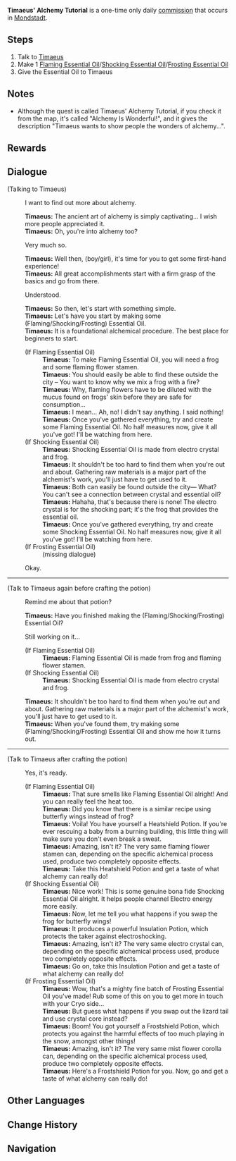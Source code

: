 {{Quest Infobox
|id            = 20039
|type          = Commission
|description   = 
|startLocation = [[City of Mondstadt|Mondstadt]], [[Mondstadt]]
|characters    = Timaeus; Traveler
|region        = Mondstadt
|npc           = Timaeus
|other         = 
*AR-Dependent Rewards
*Additional Rewards:
{{Card|Heatshield Potion|2|caption=(if Flaming Essential Oil)}}{{Card|Insulation Potion|2|caption=(if Shocking Essential Oil)}}{{Card|Frostshield Potion|2|caption=(if Frosting Essential Oil)}}
}}
'''Timaeus' Alchemy Tutorial''' is a one-time only daily [[commission]] that occurs in [[Mondstadt]].

==Steps==
#Talk to [[Timaeus]]
#Make 1 [[Flaming Essential Oil]]/[[Shocking Essential Oil]]/[[Frosting Essential Oil]]
#Give the Essential Oil to Timaeus

==Notes==
* Although the quest is called Timaeus' Alchemy Tutorial, if you check it from the map, it's called "Alchemy Is Wonderful!", and it gives the description "Timaeus wants to show people the wonders of alchemy...".

==Rewards==
{{Commission Rewards|full}}

==Dialogue==
{{Quest Description|[[Timaeus]] is deeply enraptured with [[alchemy]]. He wonders if there are others like him, that are drawn to this ancient and mysterious art...}}
{{Dialogue start}}
;(Talking to Timaeus)
:{{DIcon|Quest}} I want to find out more about alchemy.
:'''Timaeus:''' The ancient art of alchemy is simply captivating... I wish more people appreciated it.
:'''Timaeus:''' Oh, you're into alchemy too?
:{{DIcon}} Very much so.
:'''Timaeus:''' Well then, (boy/girl), it's time for you to get some first-hand experience!
:'''Timaeus:''' All great accomplishments start with a firm grasp of the basics and go from there.
:{{DIcon|Quest}} Understood.
:'''Timaeus:''' So then, let's start with something simple.
:'''Timaeus:''' Let's have you start by making some (Flaming/Shocking/Frosting) Essential Oil.
:'''Timaeus:''' It is a foundational alchemical procedure. The best place for beginners to start.
:;(If Flaming Essential Oil)
::'''Timaeus:''' To make Flaming Essential Oil, you will need a frog and some flaming flower stamen.
::'''Timaeus:''' You should easily be able to find these outside the city – You want to know why we mix a frog with a fire?
::'''Timaeus:''' Why, flaming flowers have to be diluted with the mucus found on frogs' skin before they are safe for consumption...
::'''Timaeus:''' I mean... Ah, no! I didn't say anything. I said nothing!
::'''Timaeus:''' Once you've gathered everything, try and create some Flaming Essential Oil. No half measures now, give it all you've got! I'll be watching from here.
:;(If Shocking Essential Oil)
::'''Timaeus:''' Shocking Essential Oil is made from electro crystal and frog.
::'''Timaeus:''' It shouldn't be too hard to find them when you're out and about. Gathering raw materials is a major part of the alchemist's work, you'll just have to get used to it.
::'''Timaeus:''' Both can easily be found outside the city&mdash; What? You can't see a connection between crystal and essential oil?
::'''Timaeus:''' Hahaha, that's because there is none! The electro crystal is for the shocking part; it's the frog that provides the essential oil.
::'''Timaeus:''' Once you've gathered everything, try and create some Shocking Essential Oil. No half measures now, give it all you've got! I'll be watching from here.
:;(If Frosting Essential Oil)
::(missing dialogue)
:{{DIcon}} Okay.
----
;(Talk to Timaeus again before crafting the potion)
:{{DIcon|Quest}} Remind me about that potion?
:'''Timaeus:''' Have you finished making the (Flaming/Shocking/Frosting) Essential Oil?
:{{DIcon}} Still working on it...
:;(If Flaming Essential Oil)
::'''Timaeus:''' Flaming Essential Oil is made from frog and flaming flower stamen.
:;(If Shocking Essential Oil)
::'''Timaeus:''' Shocking Essential Oil is made from electro crystal and frog.
:'''Timaeus:''' It shouldn't be too hard to find them when you're out and about. Gathering raw materials is a major part of the alchemist's work, you'll just have to get used to it.
:'''Timaeus:''' When you've found them, try making some (Flaming/Shocking/Frosting) Essential Oil and show me how it turns out.
----
;(Talk to Timaeus after crafting the potion)
:{{DIcon|Quest}} Yes, it's ready.
:;(If Flaming Essential Oil)
::'''Timaeus:''' That sure smells like Flaming Essential Oil alright! And you can really feel the heat too.
::'''Timaeus:''' Did you know that there is a similar recipe using butterfly wings instead of frog?
::'''Timaeus:''' Voila! You have yourself a Heatshield Potion. If you're ever rescuing a baby from a burning building, this little thing will make sure you don't even break a sweat.
::'''Timaeus:''' Amazing, isn't it? The very same flaming flower stamen can, depending on the specific alchemical process used, produce two completely opposite effects.
::'''Timaeus:''' Take this Heatshield Potion and get a taste of what alchemy can really do!
:;(If Shocking Essential Oil)
::'''Timaeus:''' Nice work! This is some genuine bona fide Shocking Essential Oil alright. It helps people channel Electro energy more easily.
::'''Timaeus:''' Now, let me tell you what happens if you swap the frog for butterfly wings!
::'''Timaeus:''' It produces a powerful Insulation Potion, which protects the taker against electroshocking.
::'''Timaeus:''' Amazing, isn't it? The very same electro crystal can, depending on the specific alchemical process used, produce two completely opposite effects.
::'''Timaeus:''' Go on, take this Insulation Potion and get a taste of what alchemy can really do!
:;(If Frosting Essential Oil)
::'''Timaeus:''' Wow, that's a mighty fine batch of Frosting Essential Oil you've made! Rub some of this on you to get more in touch with your Cryo side...
::'''Timaeus:''' But guess what happens if you swap out the lizard tail and use crystal core instead?
::'''Timaeus:''' Boom! You got yourself a Frostshield Potion, which protects you against the harmful effects of too much playing in the snow, amongst other things!
::'''Timaeus:''' Amazing, isn't it? The very same mist flower corolla can, depending on the specific alchemical process used, produce two completely opposite effects.
::'''Timaeus:''' Here's a Frostshield Potion for you. Now, go and get a taste of what alchemy can really do!
{{Dialogue end}}

==Other Languages==
{{Other Languages
|en      = Timaeus' Alchemy Tutorial
|zhs     = 蒂玛乌斯的炼金指导
|zhs_rm  = Dìmǎwūsī de Liànjīn Zhǐdǎo
|zht     = 蒂瑪烏斯的煉金指導
|zht_rm  = Dìmǎwūsī de Liànjīn Zhǐdǎo
|zh_tl   = Timaeus' Alchemy Tutorial
|ja      = 錬金術の魅力
|ja_rm   = Renkinjutsu no Miryoku
|ja_tl   = The Charm of Alchemy
|ko      = 데마로우스의 연금술 지도
|ko_rm   = Demaro'useu-ui Yeongeumsul Jido
|ko_tl   = Timaeus' Alchemy Tutor
|es      = Tutorial de alquimia de Timaeus
|es_tl   = Timaeus' Alchemy Tutorial
|fr      = Cours d'alchimie de Timaeus
|fr_tl   = Timaeus' Alchemy Lesson
|ru      = Введение в алхимию Тимея
|ru_tl   = Timaeus' Alchemy Introduction
|th      = การสอนเล่นแร่แปรธาตุของ Timaeus
|th_rm   = 
|th_tl   = Timaeus' Alchemy Lesson
|vi      = Hướng Dẫn Giả Kim Của Timaeus
|vi_tl   = 
|de      = Timaeus’ Einführung in die Alchimie
|de_tl   = Timaeus' Introduction into Alchemy
|id      = Ajaran Kimia Timaeus
|id_tl   = Timaeus' Chemistry Lesson
|pt      = Tutorial de Alquimia de Timaeus
|pt_tl   = Timaeus' Alchemy Tutorial
}}

==Change History==
{{Change History|1.0}}

==Navigation==
{{Commission Navbox|Mondstadt|Standalone}}